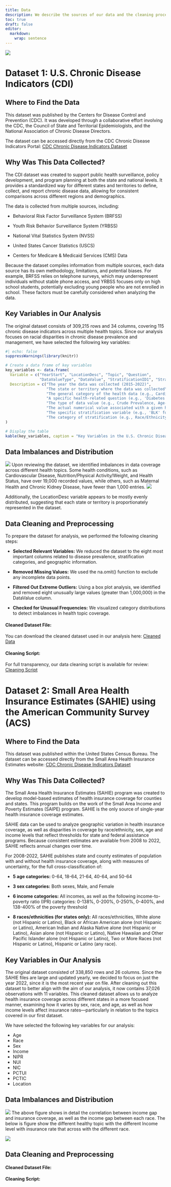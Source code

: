 ```yaml
---
title: Data
description: We describe the sources of our data and the cleaning process.
toc: true
draft: false
editor: 
  markdown: 
    wrap: sentence
---
```


![](images/data_page_pic.png)

# Dataset 1: U.S. Chronic Disease Indicators (CDI)

## Where to Find the Data
This dataset was published by the Centers for Disease Control and Prevention (CDC). It was developed through a collaborative effort involving the CDC, the Council of State and Territorial Epidemiologists, and the National Association of Chronic Disease Directors.

The dataset can be accessed directly from the CDC Chronic Disease Indicators Portal: [CDC Chronic Disease Indicators Dataset](https://data.cdc.gov/Chronic-Disease-Indicators/U-S-Chronic-Disease-Indicators/hksd-2xuw/about_data)

## Why Was This Data Collected?
The CDI dataset was created to support public health surveillance, policy development, and program planning at both the state and national levels. It provides a standardized way for different states and territories to define, collect, and report chronic disease data, allowing for consistent comparisons across different regions and demographics.

The data is collected from multiple sources, including:

- Behavioral Risk Factor Surveillance System (BRFSS)

- Youth Risk Behavior Surveillance System (YRBSS)

- National Vital Statistics System (NVSS)

- United States Cancer Statistics (USCS)

- Centers for Medicare & Medicaid Services (CMS) Data

Because the dataset compiles information from multiple sources, each data source has its own methodology, limitations, and potential biases. For example, BRFSS relies on telephone surveys, which may underrepresent individuals without stable phone access, and YRBSS focuses only on high school students, potentially excluding young people who are not enrolled in school. These factors must be carefully considered when analyzing the data.

## Key Variables in Our Analysis
The original dataset consists of 309,215 rows and 34 columns, covering 115 chronic disease indicators across multiple health topics. Since our analysis focuses on racial disparities in chronic disease prevalence and management, we have selected the following key variables:

```r
#| echo: false
suppressWarnings(library(knitr))

# Create a data frame of key variables
key_variables <- data.frame(
  Variable = c("YearStart", "LocationDesc", "Topic", "Question", 
               "DataValueType", "DataValue", "StratificationID1", "StratificationCategory1"),
  Description = c("The year the data was collected (2015-2022)", 
                  "The state or territory where the data was collected",
                  "The general category of the health data (e.g., Cardiovascular Disease, Diabetes, Mental Health)",
                  "A specific health-related question (e.g., 'Diabetes among adults')",
                  "The type of data value (e.g., Crude Prevalence, Age-Adjusted Rate)",
                  "The actual numerical value associated with a given health indicator",
                  "The specific stratification variable (e.g., 'BLK' for Black, 'WHT' for White, 'HIS' for Hispanic)",
                  "The category of stratification (e.g., Race/Ethnicity, Age, Gender)")
)

# Display the table
kable(key_variables, caption = "Key Variables in the U.S. Chronic Disease Indicators Dataset")
```

## Data Imbalances and Distribution
![](images/Topic-BarChart.png)
Upon reviewing the dataset, we identified imbalances in data coverage across different health topics. Some health conditions, such as Cardiovascular Disease, Nutrition/Physical Activity/Weight, and Health Status, have over 19,000 recorded values, while others, such as Maternal Health and Chronic Kidney Disease, have fewer than 1,000 entries.
![](images/Location-BarChart.png)

Additionally, the LocationDesc variable appears to be mostly evenly distributed, suggesting that each state or territory is proportionately represented in the dataset.

## Data Cleaning and Preprocessing
To prepare the dataset for analysis, we performed the following cleaning steps:

- **Selected Relevant Variables:** We reduced the dataset to the eight most important columns related to disease prevalence, stratification categories, and geographic information.

- **Removed Missing Values:** We used the na.omit() function to exclude any incomplete data points.

- **Filtered Out Extreme Outliers:** Using a box plot analysis, we identified and removed eight unusually large values (greater than 1,000,000) in the DataValue column.

- **Checked for Unusual Frequencies:** We visualized category distributions to detect imbalances in health topic coverage.

#### Cleaned Dataset File:
You can download the cleaned dataset used in our analysis here: [Cleaned Data](/dataset/dataclean.rds)

#### Cleaning Script:
For full transparency, our data cleaning script is available for review: [Cleaning Script](/scripts/clean_data.R)

# Dataset 2: Small Area Health Insurance Estimates (SAHIE) using the American Community Survey (ACS)

## Where to Find the Data
This dataset was published within the United States Census Bureau. The dataset can be accessed directly from the Small Area Health Insurance Estimates website: [CDC Chronic Disease Indicators Dataset](https://www.census.gov/data/datasets/time-series/demo/sahie/estimates-acs.html)

## Why Was This Data Collected?
The Small Area Health Insurance Estimates (SAHIE) program was created to develop model-based estimates of health insurance coverage for counties and states. This program builds on the work of the Small Area Income and Poverty Estimates (SAIPE) program. SAHIE is the only source of single-year health insurance coverage estimates.

SAHIE data can be used to analyze geographic variation in health insurance coverage, as well as disparities in coverage by race/ethnicity, sex, age and income levels that reflect thresholds for state and federal assistance programs. Because consistent estimates are available from 2008 to 2022, SAHIE reflects annual changes over time.

For 2008-2022, SAHIE publishes state and county estimates of population with and without health insurance coverage, along with measures of uncertainty, for the full cross-classification of:

- **5 age categories:** 0-64, 18-64, 21-64, 40-64, and 50-64

- **3 sex categories:** Both sexes, Male, and Female

- **6 income categories:** All incomes, as well as the following income-to-poverty ratio (IPR) categories: 0-138%, 0-200%, 0-250%, 0-400%, and 138-400% of the poverty threshold

- **8 races/ethnicities (for states only):** All races/ethnicities, White alone (not Hispanic or Latino), Black or African American alone (not Hispanic or Latino), American Indian and Alaska Native alone (not Hispanic or Latino), Asian alone (not Hispanic or Latino), Native Hawaiian and Other Pacific Islander alone (not Hispanic or Latino), Two or More Races (not Hispanic or Latino), Hispanic or Latino (any race).


## Key Variables in Our Analysis
The original dataset consisted of 338,850 rows and 26 columns. Since the SAHIE files are large and updated yearly, we decided to focus on just the year 2022, since it is the most recent year on file. After cleaning out this dataset to better align with the aim of our analysis, it now contains 37,026 observations with 11 variables. This cleaned dataset allows us to analyze health insurance coverage across different states in a more focused manner, examining how it varies by sex, race, and age, as well as how income levels affect insurance rates—particularly in relation to the topics covered in our first dataset.

We have selected the following key variables for our analysis:

- Age
- Race
- Sex
- Income
- NIPR
- NUI
- NIC
- PCTUI
- PCTIC
- Location


## Data Imbalances and Distribution

![](images/insurec_race.png)
The above figure shows in detail the correlation between income gap and insurance coverage, as well as the income gap between each race.
The below is figure show the different healthy topic with the different Income level with insurance rate that across with the different race.

![](images/insured_topic2.png)

## Data Cleaning and Preprocessing

#### Cleaned Dataset File:

#### Cleaning Script: